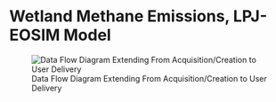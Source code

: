 # Wetland Methane Emissions, LPJ-EOSIM Model

![Data Flow Diagram Extending From Acquisition/Creation to User Delivery](./media/lpjeosim-wetlandch4-daygrid-v2_Data_Flow_Data_Flow.png)
